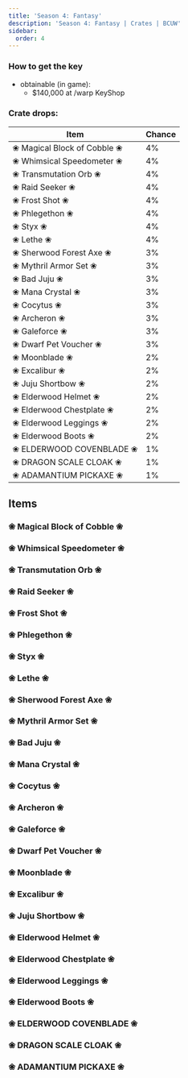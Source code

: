 ---
title: 'Season 4: Fantasy'
description: 'Season 4: Fantasy | Crates | BCUW'
sidebar:
  order: 4
---

### How to get the key
- obtainable (in game):
  - $140,000 at /warp KeyShop

### Crate drops:

| Item                          | Chance |
|-------------------------------|--------|
| ❀ Magical Block of Cobble ❀  | 4%     |
| ❀ Whimsical Speedometer ❀    | 4%     |
| ❀ Transmutation Orb ❀        | 4%     |
| ❀ Raid Seeker ❀              | 4%     |
| ❀ Frost Shot ❀               | 4%     |
| ❀ Phlegethon ❀               | 4%     |
| ❀ Styx ❀                     | 4%     |
| ❀ Lethe ❀                    | 4%     |
| ❀ Sherwood Forest Axe ❀      | 3%     |
| ❀ Mythril Armor Set ❀        | 3%     |
| ❀ Bad Juju ❀                 | 3%     |
| ❀ Mana Crystal ❀             | 3%     |
| ❀ Cocytus ❀                  | 3%     |
| ❀ Archeron ❀                 | 3%     |
| ❀ Galeforce ❀                | 3%     |
| ❀ Dwarf Pet Voucher ❀        | 3%     |
| ❀ Moonblade ❀                | 2%     |
| ❀ Excalibur ❀                | 2%     |
| ❀ Juju Shortbow ❀            | 2%     |
| ❀ Elderwood Helmet ❀         | 2%     |
| ❀ Elderwood Chestplate ❀     | 2%     |
| ❀ Elderwood Leggings ❀       | 2%     |
| ❀ Elderwood Boots ❀          | 2%     |
| ❀ ELDERWOOD COVENBLADE ❀     | 1%     |
| ❀ DRAGON SCALE CLOAK ❀       | 1%     |
| ❀ ADAMANTIUM PICKAXE ❀       | 1%     |

## Items

### ❀ Magical Block of Cobble ❀
<Cdn path="2D/Fantasy" name="❀ Magical Block of Cobble ❀" ext="png" />

### ❀ Whimsical Speedometer ❀
<Cdn path="2D/Fantasy" name="❀ Whimsical Speedometer ❀" ext="png" />

### ❀ Transmutation Orb ❀
<Cdn path="2D/Fantasy" name="❀ Transmutation Orb ❀" ext="png" />

### ❀ Raid Seeker ❀
<Cdn path="2D/Fantasy" name="❀ Raid Seeker ❀" ext="png" />

### ❀ Frost Shot ❀
<Cdn path="2D/Fantasy" name="❀ Frost Shot ❀" ext="png" />

### ❀ Phlegethon ❀
<Cdn path="2D/Fantasy" name="❀ Phlegethon ❀" ext="png" />

### ❀ Styx ❀
<Cdn path="2D/Fantasy" name="❀ Styx ❀" ext="png" />

### ❀ Lethe ❀
<Cdn path="2D/Fantasy" name="❀ Lethe ❀" ext="png" />

### ❀ Sherwood Forest Axe ❀
<Cdn path="2D/Fantasy" name="❀ Sherwood Forest Axe ❀" ext="png" />

### ❀ Mythril Armor Set ❀
<Cdn path="2D/Fantasy" name="❀ Mythril Armor Set ❀" ext="png" />

### ❀ Bad Juju ❀
<Cdn path="2D/Fantasy" name="❀ Bad Juju ❀" ext="png" />

### ❀ Mana Crystal ❀
<Cdn path="2D/Fantasy" name="❀ Mana Crystal ❀" ext="png" />

### ❀ Cocytus ❀
<Cdn path="2D/Fantasy" name="❀ Cocytus ❀" ext="png" />

### ❀ Archeron ❀
<Cdn path="2D/Fantasy" name="❀ Archeron ❀" ext="png" />

### ❀ Galeforce ❀
<Cdn path="2D/Fantasy" name="❀ Galeforce ❀" ext="png" />

### ❀ Dwarf Pet Voucher ❀
<Cdn path="2D/Fantasy" name="❀ Dwarf Pet Voucher ❀" ext="png" />

### ❀ Moonblade ❀
<Cdn path="2D/Fantasy" name="❀ Moonblade ❀" ext="png" />

### ❀ Excalibur ❀
<Cdn path="2D/Fantasy" name="❀ Excalibur ❀" ext="png" />

### ❀ Juju Shortbow ❀
<Cdn path="2D/Fantasy" name="❀ Juju Shortbow ❀" ext="png" />

### ❀ Elderwood Helmet ❀
<Cdn path="2D/Fantasy" name="❀ Elderwood Helmet ❀" ext="png" />

### ❀ Elderwood Chestplate ❀
<Cdn path="2D/Fantasy" name="❀ Elderwood Chestplate ❀" ext="png" />

### ❀ Elderwood Leggings ❀
<Cdn path="2D/Fantasy" name="❀ Elderwood Leggings ❀" ext="png" />

### ❀ Elderwood Boots ❀
<Cdn path="2D/Fantasy" name="❀ Elderwood Boots ❀" ext="png" />

### ❀ ELDERWOOD COVENBLADE ❀
<Cdn path="2D/Fantasy" name="❀ ELDERWOOD COVENBLADE ❀" ext="png" />

### ❀ DRAGON SCALE CLOAK ❀
<Cdn path="2D/Fantasy" name="❀ DRAGON SCALE CLOAK ❀" ext="png" />

### ❀ ADAMANTIUM PICKAXE ❀
<Cdn path="2D/Fantasy" name="❀ ADAMANTIUM PICKAXE ❀" ext="png" />